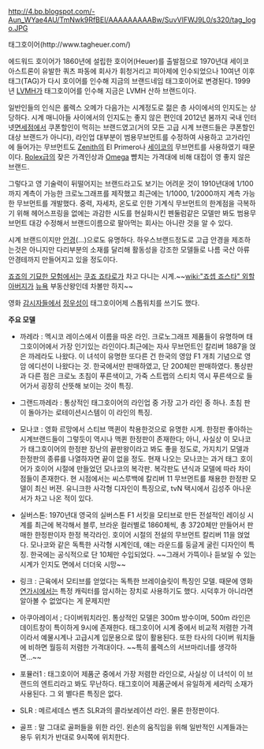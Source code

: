 http://4.bp.blogspot.com/-Aun_WYae4AU/TmNwk9RfBEI/AAAAAAAAABw/SuvVIFWJ9L0/s320/tag_logo.JPG

태그호이어(http://www.tagheuer.com/)

에드워드 호이어가 1860년에 설립한 호이어(Heuer)를 출발점으로 1970년대 세이코 아스트론이 유발한 쿼츠 파동에 회사가 휘청거리고 피아제에 인수되었으나 10여년 이후 태그(TAG)가 다시 호이어를 인수해 지금의 브랜드네임 태그호이어로 변경된다. 1999년 [[LVMH]]가 태그호이어를 인수해 지금은 LVMH 산하 브랜드이다.

일반인들의 인식은 롤렉스 오메가 다음가는 시계정도로 젊은 층 사이에서의 인지도는 상당하다. 시계 매니아들 사이에서의 인지도는 좋지 않은 편인데 2012년 봄까지 국내 인터넷[[면세점]]에서 쿠폰할인이 먹히는 브랜드였고(거의 모든 고급 시계 브랜드들은 쿠폰할인 대상 브랜드가 아니다), 라인업 대부분이 범용무브먼트를 수정하여 사용하고 고가라인에 들어가는 무브먼트도 [[Zenith]]의 El Primero나 [[세이코]]의 무브먼트를 사용하였기 때문이다. [[Rolex]]급의 잦은 가격인상과 [[Omega]] 뺨치는 가격대에 비해 대접이 영 좋지 않은 브랜드.

그렇다고 영 기술력이 뒤떨어지는 브랜드라고도 보기는 어려운 것이 1910년대에 1/100까지 계측이 가능한 크로노그래프를 제작했고 최근에는 1/1000, 1/2000까지 계측 가능한 무브먼트를 개발했다. 중력, 자세차, 온도로 인한 기계식 무브먼트의 한계점을 극복하기 위해 헤어스프링을 없에는 과감한 시도를 현실화시킨 펜둘럼같은 모델만 봐도 범용무브먼트 대강 수정해서 브랜드이름으로 팔아먹는 회사는 아니란 것을 알 수 있다. 

시계 브랜드이지만 [[안경]](...)으로도 유명하다. 하우스브랜드정도로 고급 안경을 제조하는것은 아니지만 다리부분의 소재를 달리해 활동성을 강조한 모델들로 나름 국산 아류 안경테까지 만들어지고 있을 정도이다. 

[[죠죠의 기묘한 모험]]에서는 [[쿠죠 죠타로]]가 차고 다니는 시계.~~[[wiki:"죠셉 죠스타" 외할아버지]]가 [[뉴욕]] 부동산왕인데 차볼만 하지~~

영화 [[감시자들]]에서 [[정우성]]이 태그호이어제 스톱워치를 쓰기도 했다.

'''주요 모델'''

* 까레라 : 멕시코 레이스에서 이름을 따온 라인. 크로노그래프 제품들이 유명하며 태그호이어에서 가장 인기있는 라인이다.최근에는 자사 무브먼트인 칼리버 1887을 얹은 까레라도 나왔다. 이 녀석이 유명한 또다른 건 한국의 영암 F1 개최 기념으로 영암 에디션이 나왔다는 것. 한국에서만 판매하였고, 단 200체만 판매하였다. 통상판과 다른 점은 크로노 초침이 푸른색이고, 가죽 스트랩의 스티치 역시 푸른색으로 들어가서 굉장히 산뜻해 보이는 것이 특징.

* 그랜드까레라 : 통상적인 태그호이어의 라인업 중 가장 고가 라인 중 하나. 초침 판이 돌아가는 로테이션시스템이 이 라인의 특징. 

* 모나코 : 영화 르망에서 스티브 맥퀸이 착용한것으로 유명한 시계. 한정판 좋아하는 시계브랜드들이 그렇듯이 역시나 맥퀸 한정판이 존재한다; 아니, 사실상 이 모나코가 태그호이어의 한정판 장난의 끝판왕이라고 봐도 좋을 정도로, 가지치기 모델과 한정판의 종류를 나열하자면 끝이 없을 정도. 현재 나오는 모나코는 과거 태그 호이어가 호이어 시절에 만들었던 모나코의 복각판. 복각판도 년식과 모델에 따라 차이점들이 존재한다. 현 시점에서는 씨스루백에 칼리버 11 무브먼트를 채용한 한정판 모델이 최신 버젼. 유니크한 사각형 디자인이 특징으로, tvN 택시에서 김성주 아나운서가 차고 나온 적이 있다.

* 실버스톤: 1970년대 영국의 실버스톤 F1 서킷을 모티브로 만든 전설적인 레이싱 시계를 최근에 복각해서 블루, 브라운 컬러별로 1860체씩, 총 3720체만 만들어서 판매한 한정판이자 한정 복각라인. 호이어 시절의 전설의 무브먼트 칼리버 11을 얹었다. 모나코와 같은 독특한 사각형 시계인데, 얘는 라운드를 둥글게 굴린 디자인이 특징. 한국에는 공식적으로 단 10체만 수입되었다. ~~그래서 가뜩이나 듣보일 수 있는 시계가 인지도 면에서 더더욱 시망~~ 

* 링크 : 근육에서 모티브를 얻었다는 독특한 브레이슬릿이 특징인 모델. 때문에 영화 [[연가시]]에서는 특정 캐릭터를 암시하는 장치로 사용하기도 했다. 시덕후가 아니라면 알아볼 수 없었다는 게 문제지만

* 아쿠아레이서 ; 다이버워치라인. 통상적인 모델은 300m 방수이며, 500m 라인은 데이트창이 특이하게 9시에 존재한다. 태그호이어 시계 중에서 비교적 저렴한 가격이라서 예물시계나 고급시계 입문용으로 많이 활용된다. 또한 타사의 다이버 워치들에 비하면 월등히 저렴한 가격대이다. ~~특히 롤렉스의 서브마리너를 생각하면...~~

* 포뮬러1 : 태그호이어 제품군 중에서 가장 저렴한 라인으로, 사실상 이 녀석이 이 브랜드의 엔트리라고 봐도 무난하다. 태그호이어 제품군에서 유일하게 세라믹 소재가 사용된다. 그 외 별다른 특징은 없다.

* SLR : 메르세데스 벤츠 SLR과의 콜라보레이션 라인. 물론 한정판이다.

* 골프 : 말 그대로 골퍼들을 위한 라인. 왼손의 움직임을 위해 일반적인 시계들과는 용두 위치가 반대로 9시쪽에 위치한다. 
